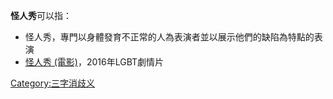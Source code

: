 
'''怪人秀'''可以指：
* 怪人秀，專門以身體發育不正常的人為表演者並以展示他們的缺陷為特點的表演
* [[怪人秀_(電影)|怪人秀 (電影)]]，2016年LGBT劇情片
{{disambig}}

[[Category:三字消歧义|Category:三字消歧义]]